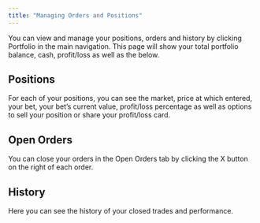 ```yaml
---
title: "Managing Orders and Positions"
---
```


You can view and manage your positions, orders and history by clicking Portfolio in the main navigation. This page will show your total portfolio balance, cash, profit/loss as well as the below.

## Positions

For each of your positions, you can see the market, price at which entered, your bet, your bet’s current value, profit/loss percentage as well as options to sell your position or share your profit/loss card.

## Open Orders

You can close your orders in the Open Orders tab by clicking the X button on the right of each order.

## History

Here you can see the history of your closed trades and performance.